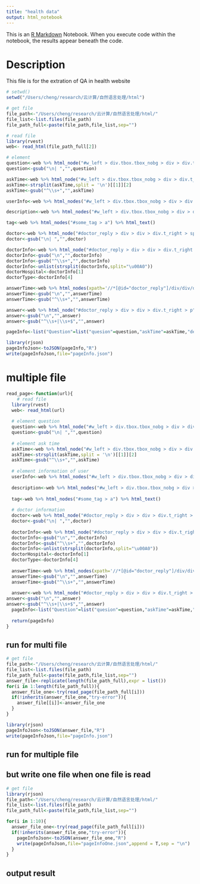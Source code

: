```yaml
---
title: "health data"
output: html_notebook
---
```


This is an [R Markdown](http://rmarkdown.rstudio.com) Notebook. When you execute code within the notebook, the results appear beneath the code. 

# Description
This file is for the extration of QA in health website

```r
# setwd()
setwd("/Users/cheng/research/云计算/自然语言处理/html")

# get file
file_path<-"/Users/cheng/research/云计算/自然语言处理/html/"
file_list<-list.files(file_path)
file_path_full<-paste(file_path,file_list,sep="")

# read file
library(rvest)
web<- read_html(file_path_full[2])

# element
question<-web %>% html_node("#w_left > div.tbox.tbox_nobg > div > div.t_right > h1") %>% html_text()
question<-gsub("\n| ","",question)

askTime<-web %>% html_node("#w_left > div.tbox.tbox_nobg > div > div.t_right > span.user_name > cite") %>% html_text()
askTime<-strsplit(askTime,split = '\n')[[1]][2]
askTime<-gsub("^\\s+","",askTime)

userInfo<-web %>% html_nodes("#w_left > div.tbox.tbox_nobg > div > div.t_right > ul > li") %>% html_text()

description<-web %>% html_nodes("#w_left > div.tbox.tbox_nobg > div > div.t_right > p") %>% html_text()

tag<-web %>% html_nodes("#some_tag > a") %>% html_text()

doctor<-web %>% html_node("#doctor_reply > div > div > div.t_right > span.user_name > strong > a") %>% html_text()
doctor<-gsub("\n| ","",doctor)

doctorInfo<-web %>% html_node("#doctor_reply > div > div > div.t_right > span.user_name > b") %>% html_text()
doctorInfo<-gsub("\n","",doctorInfo)
doctorInfo<-gsub("^\\s+","",doctorInfo)
doctorInfo<-unlist(strsplit(doctorInfo,split="\u00A0"))
doctorHospital<-doctorInfo[1]
doctorType<-doctorInfo[4]

answerTime<-web %>% html_nodes(xpath='//*[@id="doctor_reply"]/div/div/div[2]/span[1]/cite/text()') %>% html_text()
answerTime<-gsub("\n","",answerTime)
answerTime<-gsub("^\\s+","",answerTime)

answer<-web %>% html_node("#doctor_reply > div > div > div.t_right > p") %>% html_text()
answer<-gsub("\n","",answer)
answer<-gsub("^\\s+|\\s+$","",answer)

pageInfo<-list("Question"=list("quesion"=question,"askTime"=askTime,"description"=description),"userInfo"=userInfo,"tag"=tag,"doctor"=list("name"=doctor,"hospital"=doctorHospital,"type"=doctorType),"Answer"=list("time"=answerTime,"answer"=answer))

library(rjson)
pageInfoJson<-toJSON(pageInfo,"R")
write(pageInfoJson,file="pageInfo.json")
```
# multiple file
```r
read_page<-function(url){
    # read file
  library(rvest)
  web<- read_html(url)
  
  # element question
  question<-web %>% html_node("#w_left > div.tbox.tbox_nobg > div > div.t_right > h1") %>% html_text()
  question<-gsub("\n| ","",question)
  
  # element ask time
  askTime<-web %>% html_node("#w_left > div.tbox.tbox_nobg > div > div.t_right > span.user_name > cite") %>% html_text()
  askTime<-strsplit(askTime,split = '\n')[[1]][2]
  askTime<-gsub("^\\s+","",askTime)
  
  # element information of user
  userInfo<-web %>% html_nodes("#w_left > div.tbox.tbox_nobg > div > div.t_right > ul > li") %>% html_text()
  
  description<-web %>% html_nodes("#w_left > div.tbox.tbox_nobg > div > div.t_right > p") %>% html_text()
  
  tag<-web %>% html_nodes("#some_tag > a") %>% html_text()
  
  # doctor information
  doctor<-web %>% html_node("#doctor_reply > div > div > div.t_right > span.user_name > strong > a") %>% html_text()
  doctor<-gsub("\n| ","",doctor)
  
  doctorInfo<-web %>% html_node("#doctor_reply > div > div > div.t_right > span.user_name > b") %>% html_text()
  doctorInfo<-gsub("\n","",doctorInfo)
  doctorInfo<-gsub("^\\s+","",doctorInfo)
  doctorInfo<-unlist(strsplit(doctorInfo,split="\u00A0"))
  doctorHospital<-doctorInfo[1]
  doctorType<-doctorInfo[4]
  
  answerTime<-web %>% html_nodes(xpath='//*[@id="doctor_reply"]/div/div/div[2]/span[1]/cite/text()') %>% html_text()
  answerTime<-gsub("\n","",answerTime)
  answerTime<-gsub("^\\s+","",answerTime)
  
  answer<-web %>% html_node("#doctor_reply > div > div > div.t_right > p") %>% html_text()
answer<-gsub("\n","",answer)
answer<-gsub("^\\s+|\\s+$","",answer)
  pageInfo<-list("Question"=list("quesion"=question,"askTime"=askTime,"description"=description),"userInfo"=userInfo,"tag"=tag,"doctor"=list("name"=doctor,"hospital"=doctorHospital,"type"=doctorType),"Answer"=list("time"=answerTime,"answer"=answer))
  
  return(pageInfo)
}
```
## run for multi file
```r
# get file
file_path<-"/Users/cheng/research/云计算/自然语言处理/html/"
file_list<-list.files(file_path)
file_path_full<-paste(file_path,file_list,sep="")
answer_file<-replicate(length(file_path_full),expr = list())
for(i in 1:length(file_path_full)){
  answer_file_one<-try(read_page(file_path_full[i]))
  if(!inherits(answer_file_one,"try-error")){
    answer_file[[i]]<-answer_file_one
  }
}

library(rjson)
pageInfoJson<-toJSON(answer_file,"R")
write(pageInfoJson,file="pageInfo.json")
```

## run for multiple file
## but write one file when one file is read
```r
# get file
library(rjson)
file_path<-"/Users/cheng/research/云计算/自然语言处理/html/"
file_list<-list.files(file_path)
file_path_full<-paste(file_path,file_list,sep="")

for(i in 1:10){
  answer_file_one<-try(read_page(file_path_full[i]))
  if(!inherits(answer_file_one,"try-error")){
    pageInfoJson<-toJSON(answer_file_one,"R")
    write(pageInfoJson,file="pageInfoOne.json",append = T,sep = "\n")
  }
}
```
## output result

